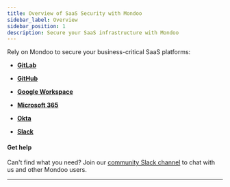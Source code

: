 ```yaml
---
title: Overview of SaaS Security with Mondoo
sidebar_label: Overview
sidebar_position: 1
description: Secure your SaaS infrastructure with Mondoo
---
```


Rely on Mondoo to secure your business-critical SaaS platforms:

- **[GitLab](/platform/infra/saas/gitlab/)**

- **[GitHub](/platform/infra/saas/github/)**

- **[Google Workspace](/platform/infra/saas/google_workspace/)**

- **[Microsoft 365](/platform/infra/saas/ms365/overview)**

- **[Okta](/platform/infra/saas/okta/)**

- **[Slack](/cnspec/saas/slack/)**

#### Get help

Can't find what you need? Join our <a href="https://mondoo.link/slack">community Slack channel</a> to chat with us and other Mondoo users.

---

